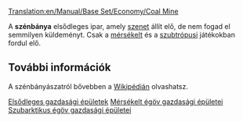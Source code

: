 [[Translation:en/Manual/Base Set/Economy/Coal Mine]]

{{hu/Gazdasági épületek| név        = Szénbánya
| kép        = Coalmine.png
| klíma      = [[hu/Mérsékelt|Mérsékelt]], [[hu/Szubarktikus|szubarktikus]]
| elfogad    = Semmi
| előállít   = [[hu/Manual/Base Set/Economy/Szén|Szén]]
| megjegyzés = Nincs
}}

A '''szénbánya''' elsődleges ipar, amely [[hu/Manual/Base Set/Economy/Szén|szenet]] állít elő, de nem fogad el semmilyen küldeményt. Csak a [[hu/Mérsékelt|mérsékelt]] és a [[hu/Szubtrópusi|szubtrópusi]] játékokban fordul elő.

== További információk ==
A szénbányászatról bővebben a [http://hu.wikipedia.org/wiki/Bányászat#A_szénbányászat Wikipédián] olvashatsz.

{{hu/Navbox Gazdasági épületek}}

[[Category:hu/Elsődleges gazdasági épületek|Elsődleges gazdasági épületek]]
[[Category:hu/Mérsékelt égöv gazdasági épületei|Mérsékelt égöv gazdasági épületei]]
[[Category:hu/Szubarktikus égöv gazdasági épületei|Szubarktikus égöv gazdasági épületei]]